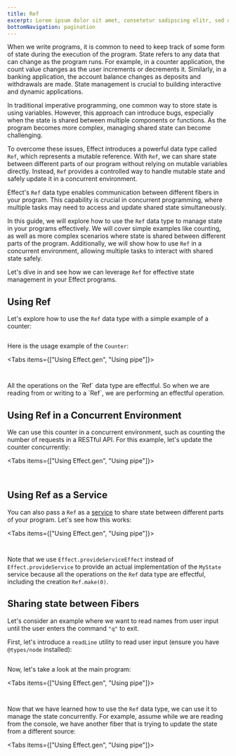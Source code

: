 ```yaml
---
title: Ref
excerpt: Lorem ipsum dolor sit amet, consetetur sadipscing elitr, sed diam nonumy eirmod tempor invidunt ut labore.
bottomNavigation: pagination
---
```


When we write programs, it is common to need to keep track of some form of state during the execution of the program. State refers to any data that can change as the program runs. For example, in a counter application, the count value changes as the user increments or decrements it. Similarly, in a banking application, the account balance changes as deposits and withdrawals are made. State management is crucial to building interactive and dynamic applications.

In traditional imperative programming, one common way to store state is using variables. However, this approach can introduce bugs, especially when the state is shared between multiple components or functions. As the program becomes more complex, managing shared state can become challenging.

To overcome these issues, Effect introduces a powerful data type called `Ref`, which represents a mutable reference. With `Ref`, we can share state between different parts of our program without relying on mutable variables directly. Instead, `Ref` provides a controlled way to handle mutable state and safely update it in a concurrent environment.

Effect's `Ref` data type enables communication between different fibers in your program. This capability is crucial in concurrent programming, where multiple tasks may need to access and update shared state simultaneously.

In this guide, we will explore how to use the `Ref` data type to manage state in your programs effectively. We will cover simple examples like counting, as well as more complex scenarios where state is shared between different parts of the program. Additionally, we will show how to use `Ref` in a concurrent environment, allowing multiple tasks to interact with shared state safely.

Let's dive in and see how we can leverage `Ref` for effective state management in your Effect programs.

## Using Ref

Let's explore how to use the `Ref` data type with a simple example of a counter:

```ts filename="Counter.ts" file=<rootDir>/src/guide/state-management/ref/Counter.ts

```

Here is the usage example of the `Counter`:

<Tabs items={["Using Effect.gen", "Using pipe"]}>
<Tab>

```ts file=<rootDir>/src/guide/state-management/ref/example-1-gen.ts

```

</Tab>
<Tab>

```ts file=<rootDir>/src/guide/state-management/ref/example-1-pipe.ts

```

</Tab>
</Tabs>

<Info>
  All the operations on the `Ref` data type are effectful. So when we are reading from or writing to a `Ref`, we are performing an effectful operation.
</Info>

## Using Ref in a Concurrent Environment

We can use this counter in a concurrent environment, such as counting the number of requests in a RESTful API.
For this example, let's update the counter concurrently:

<Tabs items={["Using Effect.gen", "Using pipe"]}>
<Tab>

```ts file=<rootDir>/src/guide/state-management/ref/example-1-concurrent-gen.ts

```

</Tab>
<Tab>

```ts file=<rootDir>/src/guide/state-management/ref/example-1-concurrent-pipe.ts

```

</Tab>
</Tabs>

## Using Ref as a Service

You can also pass a `Ref` as a [service](../context-management/services) to share state between different parts of your program. Let's see how this works:

<Tabs items={["Using Effect.gen", "Using pipe"]}>
<Tab>

```ts file=<rootDir>/src/guide/state-management/ref/ref-as-service-gen.ts

```

</Tab>
<Tab>

```ts file=<rootDir>/src/guide/state-management/ref/ref-as-service-pipe.ts

```

</Tab>
</Tabs>

Note that we use `Effect.provideServiceEffect` instead of `Effect.provideService` to provide an actual implementation of the `MyState` service because all the operations on the `Ref` data type are effectful, including the creation `Ref.make(0)`.

## Sharing state between Fibers

Let's consider an example where we want to read names from user input until the user enters the command `"q"` to exit.

First, let's introduce a `readLine` utility to read user input (ensure you have `@types/node` installed):

```ts filename="ReadLine.ts" file=<rootDir>/src/guide/state-management/ref/ReadLine.ts

```

Now, let's take a look at the main program:

<Tabs items={["Using Effect.gen", "Using pipe"]}>
<Tab>

```ts file=<rootDir>/src/guide/state-management/ref/example-2-gen.ts

```

</Tab>
<Tab>

```ts file=<rootDir>/src/guide/state-management/ref/example-2-pipe.ts

```

</Tab>
</Tabs>

Now that we have learned how to use the `Ref` data type, we can use it to manage the state concurrently. For example, assume while we are reading from the console, we have another fiber that is trying to update the state from a different source:

<Tabs items={["Using Effect.gen", "Using pipe"]}>
<Tab>

```ts file=<rootDir>/src/guide/state-management/ref/example-2-concurrent-gen.ts

```

</Tab>
<Tab>

```ts file=<rootDir>/src/guide/state-management/ref/example-2-concurrent-pipe.ts

```

</Tab>
</Tabs>
